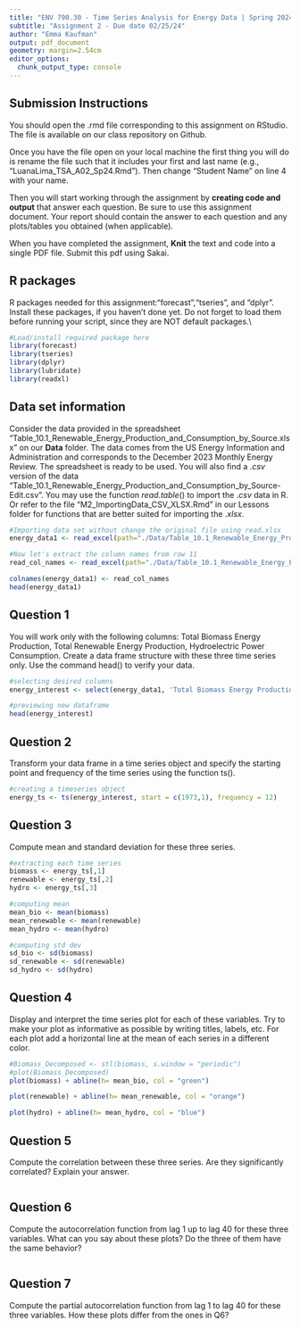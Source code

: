 ```yaml
---
title: "ENV 790.30 - Time Series Analysis for Energy Data | Spring 2024"
subtitle: "Assignment 2 - Due date 02/25/24"
author: "Emma Kaufman"
output: pdf_document
geometry: margin=2.54cm
editor_options: 
  chunk_output_type: console
---
```


## Submission Instructions

You should open the .rmd file corresponding to this assignment on RStudio. The file is available on our class repository on Github.   

Once you have the file open on your local machine the first thing you will do is rename the file such that it includes your first and last name (e.g., "LuanaLima_TSA_A02_Sp24.Rmd"). Then change "Student Name" on line 4 with your name. 

Then you will start working through the assignment by  **creating code and output** that answer each question. Be sure to use this assignment document. Your report should contain the answer to each question and any plots/tables you obtained (when applicable).

When you have completed the assignment, **Knit** the text and code into a single PDF file. Submit this pdf using Sakai. 

## R packages

R packages needed for this assignment:"forecast","tseries", and "dplyr". Install these packages, if you haven't done yet. Do not forget to load them before running your script, since they are NOT default packages.\\

```r
#Load/install required package here
library(forecast)
library(tseries)
library(dplyr)
library(lubridate)
library(readxl)
```


## Data set information  

Consider the data provided in the spreadsheet "Table_10.1_Renewable_Energy_Production_and_Consumption_by_Source.xlsx" on our **Data** folder. The data comes from the US Energy Information and Administration and corresponds to the December 2023 Monthly Energy Review. The spreadsheet is ready to be used. You will also find a $.csv$ version of the data "Table_10.1_Renewable_Energy_Production_and_Consumption_by_Source-Edit.csv". You may use the function $read.table()$ to import the $.csv$ data in R. Or refer to the file "M2_ImportingData_CSV_XLSX.Rmd" in our Lessons folder for functions that are better suited for importing the $.xlsx$.

```r
#Importing data set without change the original file using read.xlsx
energy_data1 <- read_excel(path="./Data/Table_10.1_Renewable_Energy_Production_and_Consumption_by_Source.xlsx",skip = 12, sheet="Monthly Data",col_names=FALSE) 

#Now let's extract the column names from row 11
read_col_names <- read_excel(path="./Data/Table_10.1_Renewable_Energy_Production_and_Consumption_by_Source.xlsx",skip = 10,n_max = 1, sheet="Monthly Data",col_names=FALSE) 

colnames(energy_data1) <- read_col_names
head(energy_data1)

```


## Question 1
You will work only with the following columns: Total Biomass Energy Production, Total Renewable Energy Production, Hydroelectric Power Consumption. Create a data frame structure with these three time series only. Use the command head() to verify your data.

```r
#selecting desired columns
energy_interest <- select(energy_data1, 'Total Biomass Energy Production', 'Total Renewable Energy Production', 'Hydroelectric Power Consumption')

#previewing new dataframe
head(energy_interest)
```


## Question 2
Transform your data frame in a time series object and specify the starting point and frequency of the time series using the function ts().

```r
#creating a timeseries object
energy_ts <- ts(energy_interest, start = c(1973,1), frequency = 12)

```


## Question 3
Compute mean and standard deviation for these three series.

```r
#extracting each time series 
biomass <- energy_ts[,1]
renewable <- energy_ts[,2]
hydro <- energy_ts[,3]

#computing mean
mean_bio <- mean(biomass)
mean_renewable <- mean(renewable)
mean_hydro <- mean(hydro)

#computing std dev
sd_bio <- sd(biomass)
sd_renewable <- sd(renewable)
sd_hydro <- sd(hydro)


```


## Question 4
Display and interpret the time series plot for each of these variables. Try to make your plot as informative as possible by writing titles, labels, etc. For each plot add a horizontal line at the mean of each series in a different color.

```r
#Biomass_Decomposed <- stl(biomass, s.window = "periodic") 
#plot(Biomass_Decomposed)
plot(biomass) + abline(h= mean_bio, col = "green")

plot(renewable) + abline(h= mean_renewable, col = "orange")

plot(hydro) + abline(h= mean_hydro, col = "blue")

```


## Question 5
Compute the correlation between these three series. Are they significantly correlated? Explain your answer.

```r

```


## Question 6
Compute the autocorrelation function from lag 1 up to lag 40 for these three variables. What can you say about these plots? Do the three of them have the same behavior?

```r

```


## Question 7
Compute the partial autocorrelation function from lag 1 to lag 40 for these three variables. How these plots differ from the ones in Q6?

```r

```



